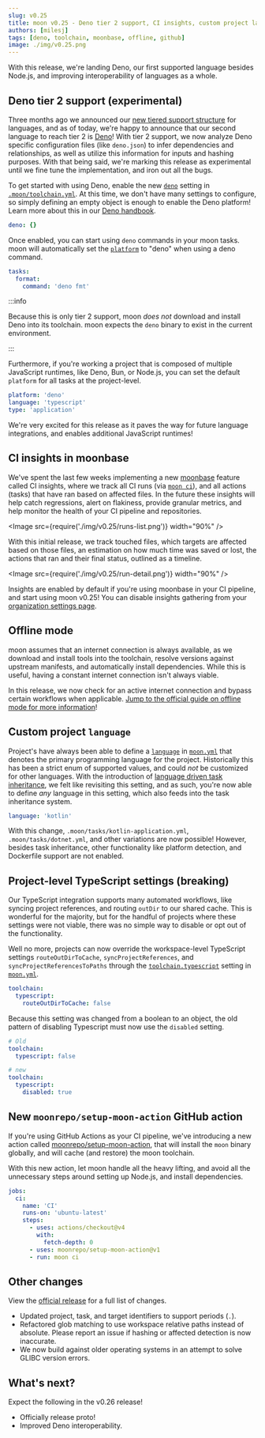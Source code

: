 ```yaml
---
slug: v0.25
title: moon v0.25 - Deno tier 2 support, CI insights, custom project languages, and more
authors: [milesj]
tags: [deno, toolchain, moonbase, offline, github]
image: ./img/v0.25.png
---
```



With this release, we're landing Deno, our first supported language besides Node.js, and improving
interoperability of languages as a whole.

<!--truncate-->

## Deno tier 2 support (experimental)

Three months ago we announced our [new tiered support structure](./v0.21) for languages, and as of
today, we're happy to announce that our second language to reach tier 2 is
[Deno](https://deno.land)! With tier 2 support, we now analyze Deno specific configuration files
(like `deno.json`) to infer dependencies and relationships, as well as utilize this information for
inputs and hashing purposes. With that being said, we're marking this release as experimental until
we fine tune the implementation, and iron out all the bugs.

To get started with using Deno, enable the new [`deno`](/docs/config/toolchain#deno) setting in
[`.moon/toolchain.yml`](/docs/config/toolchain). At this time, we don't have many settings to
configure, so simply defining an empty object is enough to enable the Deno platform! Learn more
about this in our [Deno handbook](/docs/guides/javascript/deno-handbook).

```yaml title=".moon/toolchain.yml"
deno: {}
```

Once enabled, you can start using `deno` commands in your moon tasks. moon will automatically set
the [`platform`](/docs/config/project#platform-1) to "deno" when using a deno command.

```yaml title="moon.yml"
tasks:
  format:
    command: 'deno fmt'
```

:::info

Because this is only tier 2 support, moon _does not_ download and install Deno into its toolchain.
moon expects the `deno` binary to exist in the current environment.

:::

Furthermore, if you're working a project that is composed of multiple JavaScript runtimes, like
Deno, Bun, or Node.js, you can set the default `platform` for all tasks at the project-level.

```yaml title="moon.yml"
platform: 'deno'
language: 'typescript'
type: 'application'
```

We're very excited for this release as it paves the way for future language integrations, and
enables additional JavaScript runtimes!

## CI insights in moonbase

We've spent the last few weeks implementing a new [moonbase](https://moonrepo.app) feature called CI
insights, where we track all CI runs (via [`moon ci`](/docs/commands/ci)), and all actions (tasks)
that have ran based on affected files. In the future these insights will help catch regressions,
alert on flakiness, provide granular metrics, and help monitor the health of your CI pipeline and
repositories.

<Image src={require('./img/v0.25/runs-list.png')} width="90%" />

With this initial release, we track touched files, which targets are affected based on those files,
an estimation on how much time was saved or lost, the actions that ran and their final status,
outlined as a timeline.

<Image src={require('./img/v0.25/run-detail.png')} width="90%" />

Insights are enabled by default if you're using moonbase in your CI pipeline, and start using moon
v0.25! You can disable insights gathering from your
[organization settings page](https://moonrepo.app).

## Offline mode

moon assumes that an internet connection is always available, as we download and install tools into
the toolchain, resolve versions against upstream manifests, and automatically install dependencies.
While this is useful, having a constant internet connection isn't always viable.

In this release, we now check for an active internet connection and bypass certain workflows when
applicable.
[Jump to the official guide on offline mode for more information](/docs/guides/offline-mode)!

## Custom project `language`

Project's have always been able to define a [`language`](/docs/config/project#language) in
[`moon.yml`](/docs/config/project) that denotes the primary programming language for the project.
Historically this has been a strict enum of supported values, and could _not_ be customized for
other languages. With the introduction of
[language driven task inheritance](./v0.23#new-scoped-tasks-with-moontasksyml), we felt like
revisiting this setting, and as such, you're now able to define _any_ language in this setting,
which also feeds into the task inheritance system.

```yaml title="moon.yml"
language: 'kotlin'
```

With this change, `.moon/tasks/kotlin-application.yml`, `.moon/tasks/dotnet.yml`, and other
variations are now possible! However, besides task inheritance, other functionality like platform
detection, and Dockerfile support are not enabled.

## Project-level TypeScript settings (breaking)

Our TypeScript integration supports many automated workflows, like syncing project references, and
routing `outDir` to our shared cache. This is wonderful for the majority, but for the handful of
projects where these settings were not viable, there was no simple way to disable or opt out of the
functionality.

Well no more, projects can now override the workspace-level TypeScript settings
`routeOutDirToCache`, `syncProjectReferences`, and `syncProjectReferencesToPaths` through the
[`toolchain.typescript`](/docs/config/project#typescript) setting in
[`moon.yml`](/docs/config/project).

```yaml title="moon.yml"
toolchain:
  typescript:
    routeOutDirToCache: false
```

Because this setting was changed from a boolean to an object, the old pattern of disabling
Typescript must now use the `disabled` setting.

```yaml title="moon.yml"
# Old
toolchain:
  typescript: false

# new
toolchain:
  typescript:
    disabled: true
```

## New `moonrepo/setup-moon-action` GitHub action

If you're using GitHub Actions as your CI pipeline, we've introducing a new action called
[moonrepo/setup-moon-action](https://github.com/moonrepo/setup-moon-action), that will install the
`moon` binary globally, and will cache (and restore) the moon toolchain.

With this new action, let moon handle all the heavy lifting, and avoid all the unnecessary steps
around setting up Node.js, and install dependencies.

```yaml
jobs:
  ci:
    name: 'CI'
    runs-on: 'ubuntu-latest'
    steps:
      - uses: actions/checkout@v4
        with:
          fetch-depth: 0
      - uses: moonrepo/setup-moon-action@v1
      - run: moon ci
```

## Other changes

View the
[official release](https://github.com/moonrepo/moon/releases/tag/%40moonrepo%2Fcli%400.25.0) for a
full list of changes.

- Updated project, task, and target identifiers to support periods (`.`).
- Refactored glob matching to use workspace relative paths instead of absolute. Please report an
  issue if hashing or affected detection is now inaccurate.
- We now build against older operating systems in an attempt to solve GLIBC version errors.

## What's next?

Expect the following in the v0.26 release!

- Officially release proto!
- Improved Deno interoperability.
